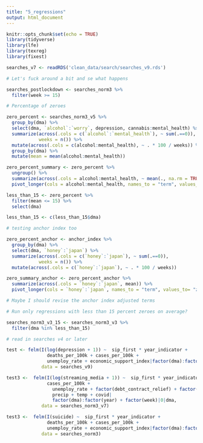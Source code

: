 ```yaml
---
title: "5_regressions"
output: html_document
---
```


```r
knitr::opts_chunk$set(echo = TRUE)
library(tidyverse)
library(lfe)
library(texreg)
library(fixest)
```

```r
searches_v7 <- readRDS('clean_data/search/searches_v9.rds')

# Let's fuck around a bit and se what happens

searches_postlockdown <- searches_norm3 %>%
  filter(week >= 15)
```

```r
# Percentage of zeroes

zero_percent <- searches_norm3_v5 %>%
  group_by(dma) %>%
  select(dma, `alcohol`:`worry`, depression, cannabis:mental_health) %>% 
  summarize(across(.cols = c(`alcohol`:`mental_health`), ~ sum(.==0)),
            weeks = n()) %>%
  mutate(across(.cols = c(alcohol:mental_health), ~ . * 100 / weeks)) %>%
  group_by(dma) %>%
  mutate(mean = mean(alcohol:mental_health))

zero_percent_summary <- zero_percent %>%
  ungroup() %>%
  summarize(across(.cols = alcohol:mental_health, ~ mean(., na.rm = TRUE))) %>%
  pivot_longer(cols = alcohol:mental_health, names_to = "term", values_to = "percent_zero")

less_than_15 <- zero_percent %>%
  filter(mean <= 15) %>%
  select(dma)

less_than_15 <- c(less_than_15$dma)

# testing anchor index too 

zero_percent_anchor <- anchor_index %>%
  group_by(dma) %>%
  select(dma, `honey`:`japan`) %>% 
  summarize(across(.cols = c(`honey`:`japan`), ~ sum(.==0)),
            weeks = n()) %>%
  mutate(across(.cols = c(`honey`:`japan`), ~ . * 100 / weeks))

zero_summary_anchor <- zero_percent_anchor %>%
  summarize(across(.cols = `honey`:`japan`, mean)) %>%
  pivot_longer(cols = `honey`:`japan`, names_to = "term", values_to= "zero_percent")

# Maybe I should revise the anchor index adjusted terms

```

```r
# Run only regressions with less than 15 percent zeroes on average?

searches_norm3_v3_15 <- searches_norm3_v3 %>%
  filter(dma %in% less_than_15)
```


```r
# read in searches v4 or later

test <- felm(I(log(depression + 1)) ~  sip_first * year_indicator + 
               deaths_per_100k + cases_per_100k +  
               unemploy_rate + economic_support_index|factor(dma):factor(year) + week|0|dma, 
             data = searches_v9)

test3 <-  felm(I(log(streaming_media + 1)) ~  sip_first * year_indicator + 
               cases_per_100k +
                 unemploy_rate + factor(debt_contract_relief) + factor(income_support) + 
                 precip + temp + covid|
                 factor(dma):factor(year) + factor(week)|0|dma, 
             data = searches_norm3_v7)

test3 <-  felm(I(suicide) ~  sip_first * year_indicator + 
               deaths_per_100k + cases_per_100k +  
               unemploy_rate + economic_support_index|factor(dma):factor(year) + week|0|dma, 
             data = searches_norm3)
```


